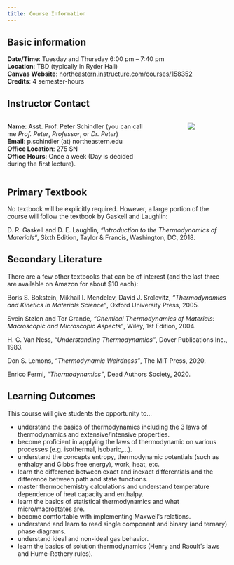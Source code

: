```yaml
---
title: Course Information
---
```


## Basic information

**Date/Time**: Tuesday and Thursday 6:00 pm – 7:40 pm\
**Location**: TBD (typically in Ryder Hall)\
**Canvas Website**: [northeastern.instructure.com/courses/158352](https://northeastern.instructure.com/courses/158352)\
**Credits**: 4 semester-hours\

## Instructor Contact

:::: {.columns}

::: {.column width="70%"}
**Name**: Asst. Prof. Peter Schindler (you can call me *Prof. Peter*, *Professor*, or *Dr. Peter*)\
**Email**: p.schindler (at) northeastern.edu\
**Office Location**: 275 SN\
**Office Hours**: Once a week (Day is decided during the first lecture).\
:::

::: {.column width="10%"}
<!-- empty column to create gap -->
:::

::: {.column width="20%"}
![](../images/ps.jpg)
:::

::::


## Primary Textbook

No textbook will be explicitly required. However, a large portion of the course will follow the textbook by Gaskell and Laughlin:

::: {.callout-important title="Primary textbook"}
D. R. Gaskell and D. E. Laughlin, *“Introduction to the Thermodynamics of Materials“*, Sixth Edition, Taylor & Francis, Washington, DC, 2018.
:::

## Secondary Literature

There are a few other textbooks that can be of interest (and the last three are available on Amazon for about $10 each):

::: {.callout-tip title="Interesting classification of binary phase diagrams"}
Boris S. Bokstein, Mikhail I. Mendelev, David J. Srolovitz, *“Thermodynamics and Kinetics in Materials Science”*, Oxford University Press, 2005.
:::

::: {.callout-tip title="Chemistry viewpoint"}
Svein Stølen and Tor Grande, *“Chemical Thermodynamics of Materials: Macroscopic and Microscopic Aspects”*, Wiley, 1st Edition, 2004.
:::

::: {.callout-tip title="Easy read"}
H. C. Van Ness, *“Understanding Thermodynamics”*, Dover Publications Inc., 1983.
:::

::: {.callout-tip title="Historic context"}
Don S. Lemons, *“Thermodynamic Weirdness”*, The MIT Press, 2020.
:::

::: {.callout-tip title="Succinctly written"}
Enrico Fermi, *“Thermodynamics”*, Dead Authors Society, 2020.
:::


## Learning Outcomes
This course will give students the opportunity to...

- understand the basics of thermodynamics including the 3 laws of thermodynamics and extensive/intensive properties.
- become proficient in applying the laws of thermodynamic on various processes (e.g. isothermal, isobaric,...).
- understand the concepts entropy, thermodynamic potentials (such as enthalpy and Gibbs free energy), work, heat, etc.
- learn the difference between exact and inexact differentials and the difference between path and state functions.
- master thermochemistry calculations and understand temperature dependence of heat capacity and enthalpy.
- learn the basics of statistical thermodynamics and what micro/macrostates are.
- become comfortable with implementing Maxwell's relations.
- understand and learn to read single component and binary (and ternary) phase diagrams.
- understand ideal and non-ideal gas behavior.
- learn the basics of solution thermodynamics (Henry and Raoult's laws and Hume-Rothery rules).



